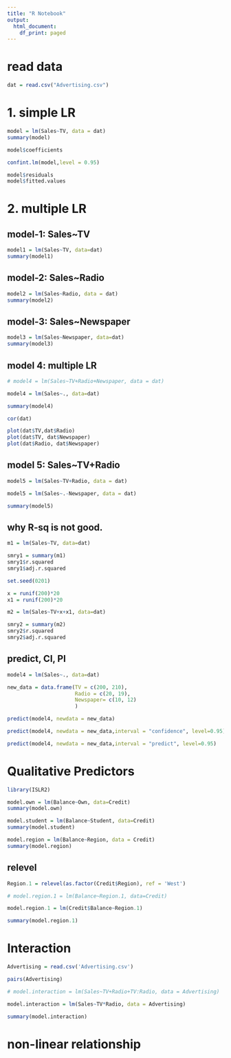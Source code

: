---
title: "R Notebook"
output:
  html_document:
    df_print: paged
---
# read data
```{r}
dat = read.csv("Advertising.csv")
```

# 1. simple LR
```{r}
model = lm(Sales~TV, data = dat)
summary(model)
```

```{r}
model$coefficients
```
```{r}
confint.lm(model,level = 0.95)
```
```{r}
model$residuals
model$fitted.values
```

# 2. multiple LR

## model-1: Sales~TV
```{r}
model1 = lm(Sales~TV, data=dat)
summary(model1)
```
## model-2: Sales~Radio

```{r}
model2 = lm(Sales~Radio, data = dat)
summary(model2)
```
## model-3: Sales~Newspaper
```{r}
model3 = lm(Sales~Newspaper, data=dat)
summary(model3)
```

## model 4: multiple LR
```{r}
# model4 = lm(Sales~TV+Radio+Newspaper, data = dat)

model4 = lm(Sales~., data=dat)

summary(model4)
```
```{r}
cor(dat)
```

```{r}
plot(dat$TV,dat$Radio)
plot(dat$TV, dat$Newspaper)
plot(dat$Radio, dat$Newspaper)
```

## model 5: Sales~TV+Radio

```{r}
model5 = lm(Sales~TV+Radio, data = dat)

model5 = lm(Sales~.-Newspaper, data = dat)

summary(model5)
```


## why R-sq is not good.
```{r}
m1 = lm(Sales~TV, data=dat)

smry1 = summary(m1)
smry1$r.squared
smry1$adj.r.squared
```

```{r}
set.seed(0201)

x = runif(200)*20
x1 = runif(200)*20

m2 = lm(Sales~TV+x+x1, data=dat)

smry2 = summary(m2)
smry2$r.squared
smry2$adj.r.squared
```
## predict, CI, PI
```{r}
model4 = lm(Sales~., data=dat)

new_data = data.frame(TV = c(200, 210), 
                      Radio = c(20, 19), 
                      Newspaper= c(10, 12)
                      )

predict(model4, newdata = new_data)

predict(model4, newdata = new_data,interval = "confidence", level=0.95)

predict(model4, newdata = new_data,interval = "predict", level=0.95)
```

# Qualitative Predictors
```{r}
library(ISLR2)

model.own = lm(Balance~Own, data=Credit)
summary(model.own)
```
```{r}
model.student = lm(Balance~Student, data=Credit)
summary(model.student)
```
```{r}
model.region = lm(Balance~Region, data = Credit)
summary(model.region)
```
## relevel
```{r}
Region.1 = relevel(as.factor(Credit$Region), ref = 'West')

# model.region.1 = lm(Balance~Region.1, data=Credit)

model.region.1 = lm(Credit$Balance~Region.1)

summary(model.region.1)
```
# Interaction

```{r}
Advertising = read.csv('Advertising.csv')

pairs(Advertising)
```

```{r}
# model.interaction = lm(Sales~TV+Radio+TV:Radio, data = Advertising)

model.interaction = lm(Sales~TV*Radio, data = Advertising)

summary(model.interaction)
```
# non-linear relationship
```{r}

```










